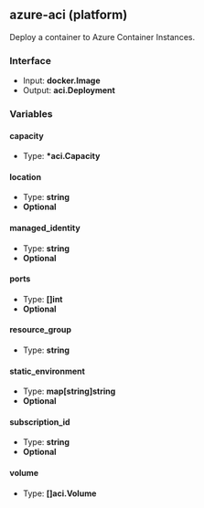 ## azure-aci (platform)

Deploy a container to Azure Container Instances.

### Interface

- Input: **docker.Image**
- Output: **aci.Deployment**

### Variables

#### capacity

- Type: **\*aci.Capacity**

#### location

- Type: **string**
- **Optional**

#### managed_identity

- Type: **string**
- **Optional**

#### ports

- Type: **[]int**
- **Optional**

#### resource_group

- Type: **string**

#### static_environment

- Type: **map[string]string**
- **Optional**

#### subscription_id

- Type: **string**
- **Optional**

#### volume

- Type: **[]aci.Volume**
